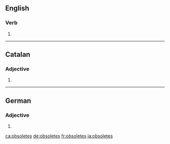 {{also|obsolètes}}
==English==

===Verb===
{{head|en|verb form}}

# {{en-third-person singular of|obsolete}}

----

==Catalan==

===Adjective===
{{ca-adj-form}}

# {{feminine plural of|obsolet|lang=ca}}

----

==German==

===Adjective===
{{head|de|adjective form}}

# {{de-inflected form of|obsolet}}

[[ca:obsoletes]]
[[de:obsoletes]]
[[fr:obsoletes]]
[[ja:obsoletes]]